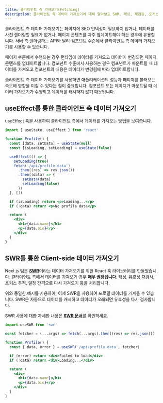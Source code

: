 ```yaml
---
title: 클라이언트 측 가져오기(Fetching)
description: 클라이언트 측 데이터 가져오기에 대해 알아보고 SWR, 캐싱, 재검증, 포커스 추적, 간격에 따른 다시 가져오기 등을 처리하는 데이터 가져오기 React Hook library를 사용하는 방법을 알아보세요.
---
```


클라이언트 측 데이터 가져오기는 페이지에 SEO 인덱싱이 필요하지 않거나, 데이터를 사전 렌더링할 필요가 없거나, 페이지 콘텐츠를 자주 업데이트해야 하는 경우에 유용합니다.
서버 측 렌더링하는 API와 달리 컴포넌트 수준에서 클라이언트 측 데이터 가져오기를 사용할 수 있습니다.

페이지 수준에서 수행되는 경우 런타임에 데이터를 가져오고 데이터가 변경되면 페이지 콘텐츠를 업데이트합니다. 컴포넌트 수준에서 사용하는 경우 컴포넌트가 마운트될 때 데이터를 가져오고 컴포넌트의 내용은 데이터가 변경됨에 따라 업데이트합니다.

클라이언트 측 데이터 가져오기를 사용하면 애플리케이션의 성능과 페이지를 불러오는 속도에 영향을 미칠 수 있다는 점이 중요합니다. 컴포넌트 또는 페이지가 마운트될 때 데이터 가져오기가 수행되고 데이터를 캐시하지 않기 때문입니다.

## useEffect를 통한 클라이언트 측 데이터 가져오기

useEffect 훅을 사용하여 클라이언트 측에서 데이터를 가져오는 방법을 보여줍니다.

```jsx
import { useState, useEffect } from 'react'

function Profile() {
  const [data, setData] = useState(null)
  const [isLoading, setLoading] = useState(false)

  useEffect(() => {
    setLoading(true)
    fetch('/api/profile-data')
      .then((res) => res.json())
      .then((data) => {
        setData(data)
        setLoading(false)
      })
  }, [])

  if (isLoading) return <p>Loading...</p>
  if (!data) return <p>No profile data</p>

  return (
    <div>
      <h1>{data.name}</h1>
      <p>{data.bio}</p>
    </div>
  )
}
```

## SWR를 통한 Client-side 데이터 가져오기

Next.js 팀은 [**SWR**](https://swr.vercel.app/)이라는 데이터 가져오기를 위한 React 훅 라이브러리를 만들었습니다. 클라이언트 측에서 데이터를 가져오기 경우 **매우 권장됩니다**. 캐싱, 유효성 재검사, 포커스 추적, 일정 간격으로 다시 가져오기 등을 처리합니다.

위와 동일한 예시를 사용하여, 이제 SWR을 사용하여 프로필 데이터를 가져올 수 있습니다. SWR은 자동으로 데이터를 캐시하고 데이터가 오래되면 유효성을 다시 검사합니다.

SWR 사용에 대한 자세한 내용은 [**SWR 문서**](https://swr.vercel.app/docs/getting-started)를 확인하세요.

```jsx
import useSWR from 'swr'

const fetcher = (...args) => fetch(...args).then((res) => res.json())

function Profile() {
  const { data, error } = useSWR('/api/profile-data', fetcher)

  if (error) return <div>Failed to load</div>
  if (!data) return <div>Loading...</div>

  return (
    <div>
      <h1>{data.name}</h1>
      <p>{data.bio}</p>
    </div>
  )
}
```
